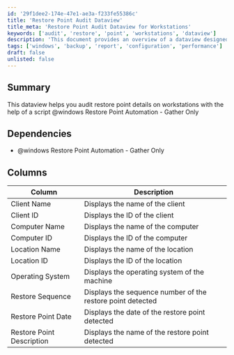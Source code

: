 ```yaml
---
id: '29f1dee2-174e-47e1-ae3a-f233fe55386c'
title: 'Restore Point Audit Dataview'
title_meta: 'Restore Point Audit Dataview for Workstations'
keywords: ['audit', 'restore', 'point', 'workstations', 'dataview']
description: 'This document provides an overview of a dataview designed to audit restore point details on workstations using a specific script. It outlines the dependencies, columns included in the dataview, and their descriptions, enabling effective tracking and management of restore points.'
tags: ['windows', 'backup', 'report', 'configuration', 'performance']
draft: false
unlisted: false
---
```

## Summary

This dataview helps you audit restore point details on workstations with the help of a script @windows Restore Point Automation - Gather Only

## Dependencies

- @windows Restore Point Automation - Gather Only

## Columns

| Column                   | Description                                               |
|-------------------------|-----------------------------------------------------------|
| Client Name             | Displays the name of the client                           |
| Client ID               | Displays the ID of the client                             |
| Computer Name           | Displays the name of the computer                         |
| Computer ID             | Displays the ID of the computer                           |
| Location Name           | Displays the name of the location                         |
| Location ID             | Displays the ID of the location                           |
| Operating System        | Displays the operating system of the machine              |
| Restore Sequence        | Displays the sequence number of the restore point detected |
| Restore Point Date      | Displays the date of the restore point detected           |
| Restore Point Description| Displays the name of the restore point detected           |













